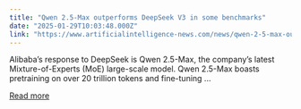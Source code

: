 ```yaml
---
title: "Qwen 2.5-Max outperforms DeepSeek V3 in some benchmarks"
date: "2025-01-29T10:03:48.000Z"
link: "https://www.artificialintelligence-news.com/news/qwen-2-5-max-outperforms-deepseek-v3-some-benchmarks/"
---
```


Alibaba&#8217;s response to DeepSeek is Qwen 2.5-Max, the company&#8217;s latest Mixture-of-Experts (MoE) large-scale model. Qwen 2.5-Max boasts pretraining on over 20 trillion tokens and fine-tuning ...

[Read more](https://www.artificialintelligence-news.com/news/qwen-2-5-max-outperforms-deepseek-v3-some-benchmarks/)

